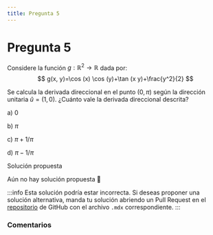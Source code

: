 ```yaml
---
title: Pregunta 5
---
```



# Pregunta 5

Considere la función $g: \mathbb{R}^2 \rightarrow \mathbb{R}$ dada por:
$$
g(x, y)=\cos (x) \cos (y)+\tan (x y)+\frac{y^2}{2}
$$

Se calcula la derivada direccional en el punto $(0, \pi)$ según la dirección unitaria $\hat{u}=(1,0)$.
¿Cuánto vale la derivada direccional descrita?

a) 0

b) $\pi$

c) $\pi+1 / \pi$

d) $\pi-1 / \pi$

<MDXDetails>
<summary>Solución propuesta</summary>

Aún no hay solución propuesta 🥲

:::info
Esta solución podría estar incorrecta. Si deseas proponer una solución alternativa, manda tu solución abriendo
un Pull Request en el [repositorio](https://github.com/crow-rojas/apuntes-fundamentals/pulls) de GitHub con el archivo
`.mdx` correspondiente.
:::

</MDXDetails>

### Comentarios

<Disqus
  url="https://crow-rojas.github.io/apuntes-fundamentals/docs/mathematics/calculus-1-2-3/exercises/2024-2/p05"
  identifier="docs/mathematics/calculus-1-2-3/exercises/2024-2/p05"
  title="2024-2 Cálculo I, II y III - Pregunta 05"
/>

